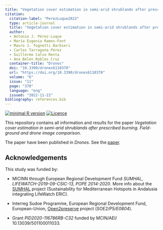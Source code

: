 ```yaml
---
title: "Vegetation cover estimation in semi-arid shrublands after prescribed burning: field-ground and drone image comparison"
citation:
  citation-label: "PerezLuque2022"
  type: article-journal
  title: "Vegetation cover estimation in semi-arid shrublands after prescribed burning: field-ground and drone image comparison" 
  author: 
  - Antonio J. Pérez-Luque
  - María Eugenia Ramos-Font
  - Mauro J. Tognetti Barbieri
  - Carlos Tarragona Pérez
  - Guillermo Calvo Renta
  - Ana Belén Robles Cruz
  container-title: "Drones"
  doi: "10.3390/drones6110370" 
  url: "https://doi.org/10.3390/drones6110370"
  volume: "6"
  issue: "11"
  page: "370"
  language: "eng"
  issued: "2022-11-22"
bibliography: references.bib
---
```


[![minimal R version](https://img.shields.io/badge/R%3E%3D-4.2.1-brightgreen.svg)](https://cran.r-project.org/) [![Licence](https://img.shields.io/github/license/mashape/apistatus.svg)](http://choosealicense.com/licenses/mit/)


This repository contains all information and results for the paper 
*Vegetation cover estimation in semi-arid shrublands after prescribed burning. Field-ground and drone image comparison*. 

The paper have been published in *Drones*. See the [paper](https://doi.org/10.3390/drones6110370).


## Acknowledgements 
This study was funded by: 

* MICINN through European Regional Development Fund *SUMHAL, LIFEWATCH-2019-09-CSIC-13, POPE 2014-2020*. More info about the [SUMHAL](https://lifewatcheric-sumhal.csic.es/) project (Sustainability for Mediterranean Hotspots in Andalusia integrating LifeWatch ERIC).  

* Interreg Sudoe Programme, European Regional Development Fund, European-Union, [Open2preserve](https://open2preserve.eu/) project (*SOE2/P5/E0804*). 

* Grant *PID2020-116786RB-C32* funded by MCIN/AEI/ 10.13039/501100011033.  